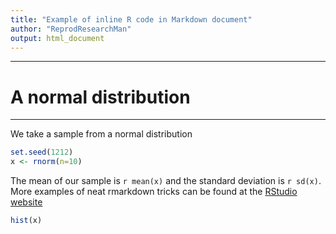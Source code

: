 ```yaml
---
title: "Example of inline R code in Markdown document"
author: "ReprodResearchMan"
output: html_document  
---
```

***
# A normal distribution
***
We take a sample from a normal distribution

```r
set.seed(1212)
x <- rnorm(n=10)
```

The mean of our sample is `r mean(x)` and 
the standard deviation is `r sd(x)`. More examples 
of neat rmarkdown tricks can be found at the 
[RStudio website](http://rmarkdown.rstudio.com/lesson-1.html)

```r
hist(x)
```
